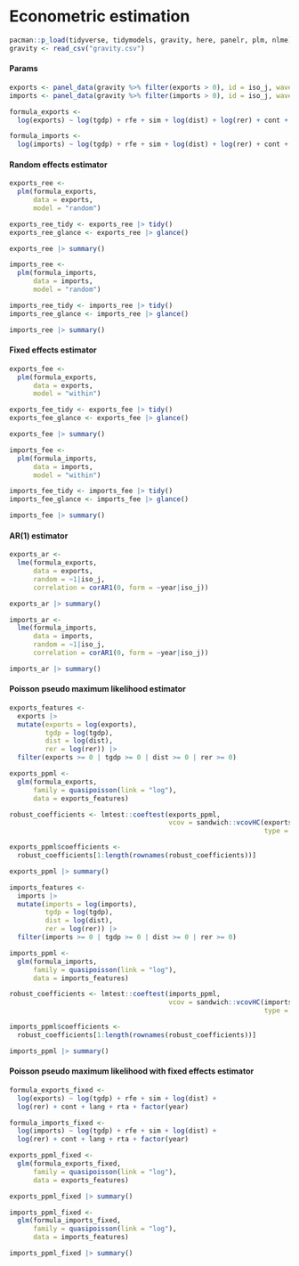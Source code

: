 # Econometric estimation

```r
pacman::p_load(tidyverse, tidymodels, gravity, here, panelr, plm, nlme)
gravity <- read_csv("gravity.csv")
```

#### Params

```r
exports <- panel_data(gravity %>% filter(exports > 0), id = iso_j, wave = year)
imports <- panel_data(gravity %>% filter(imports > 0), id = iso_j, wave = year)
```

```r
formula_exports <- 
  log(exports) ~ log(tgdp) + rfe + sim + log(dist) + log(rer) + cont + lang + rta

formula_imports <- 
  log(imports) ~ log(tgdp) + rfe + sim + log(dist) + log(rer) + cont + lang + rta
```

#### Random effects estimator

```r
exports_ree <- 
  plm(formula_exports,
      data = exports,
      model = "random")

exports_ree_tidy <- exports_ree |> tidy()
exports_ree_glance <- exports_ree |> glance()

exports_ree |> summary()
```

```r
imports_ree <- 
  plm(formula_imports,
      data = imports,
      model = "random")

imports_ree_tidy <- imports_ree |> tidy()
imports_ree_glance <- imports_ree |> glance()

imports_ree |> summary()
```

#### Fixed effects estimator

```r
exports_fee <- 
  plm(formula_exports,
      data = exports,
      model = "within")

exports_fee_tidy <- exports_fee |> tidy()
exports_fee_glance <- exports_fee |> glance()

exports_fee |> summary()
```

```r
imports_fee <- 
  plm(formula_imports,
      data = imports,
      model = "within")

imports_fee_tidy <- imports_fee |> tidy()
imports_fee_glance <- imports_fee |> glance()

imports_fee |> summary()
```

#### AR(1) estimator

```r
exports_ar <- 
  lme(formula_exports,
      data = exports,
      random = ~1|iso_j,
      correlation = corAR1(0, form = ~year|iso_j))

exports_ar |> summary()
```

```r
imports_ar <- 
  lme(formula_imports,
      data = imports,
      random = ~1|iso_j,
      correlation = corAR1(0, form = ~year|iso_j))

imports_ar |> summary()
```

#### Poisson pseudo maximum likelihood estimator

```r
exports_features <- 
  exports |> 
  mutate(exports = log(exports),
         tgdp = log(tgdp),
         dist = log(dist),
         rer = log(rer)) |> 
  filter(exports >= 0 | tgdp >= 0 | dist >= 0 | rer >= 0)

exports_ppml <- 
  glm(formula_exports,
      family = quasipoisson(link = "log"),
      data = exports_features)

robust_coefficients <- lmtest::coeftest(exports_ppml, 
                                        vcov = sandwich::vcovHC(exports_ppml, 
                                                                type = "HC1"))

exports_ppml$coefficients <- 
  robust_coefficients[1:length(rownames(robust_coefficients))]

exports_ppml |> summary()
```

```r
imports_features <- 
  imports |> 
  mutate(imports = log(imports),
         tgdp = log(tgdp),
         dist = log(dist),
         rer = log(rer)) |> 
  filter(imports >= 0 | tgdp >= 0 | dist >= 0 | rer >= 0)

imports_ppml <- 
  glm(formula_imports,
      family = quasipoisson(link = "log"),
      data = imports_features)

robust_coefficients <- lmtest::coeftest(imports_ppml, 
                                        vcov = sandwich::vcovHC(imports_ppml, 
                                                                type = "HC1"))

imports_ppml$coefficients <- 
  robust_coefficients[1:length(rownames(robust_coefficients))]

imports_ppml |> summary()
```

#### Poisson pseudo maximum likelihood with fixed effects estimator

```r
formula_exports_fixed <- 
  log(exports) ~ log(tgdp) + rfe + sim + log(dist) + 
  log(rer) + cont + lang + rta + factor(year)

formula_imports_fixed <- 
  log(imports) ~ log(tgdp) + rfe + sim + log(dist) + 
  log(rer) + cont + lang + rta + factor(year)
```

```r
exports_ppml_fixed <- 
  glm(formula_exports_fixed,
      family = quasipoisson(link = "log"),
      data = exports_features)

exports_ppml_fixed |> summary()
```

```r
imports_ppml_fixed <- 
  glm(formula_imports_fixed,
      family = quasipoisson(link = "log"),
      data = imports_features)

imports_ppml_fixed |> summary()
```
